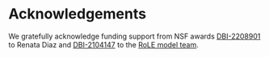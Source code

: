 # Acknowledgements

We gratefully acknowledge funding support from NSF awards [DBI-2208901](https://www.nsf.gov/awardsearch/showAward?AWD_ID=2208901&HistoricalAwards=false) to Renata Diaz and [DBI-2104147](https://www.nsf.gov/awardsearch/showAward?AWD_ID=2104147&HistoricalAwards=false) to the [RoLE model team](https://role-model.github.io/).
